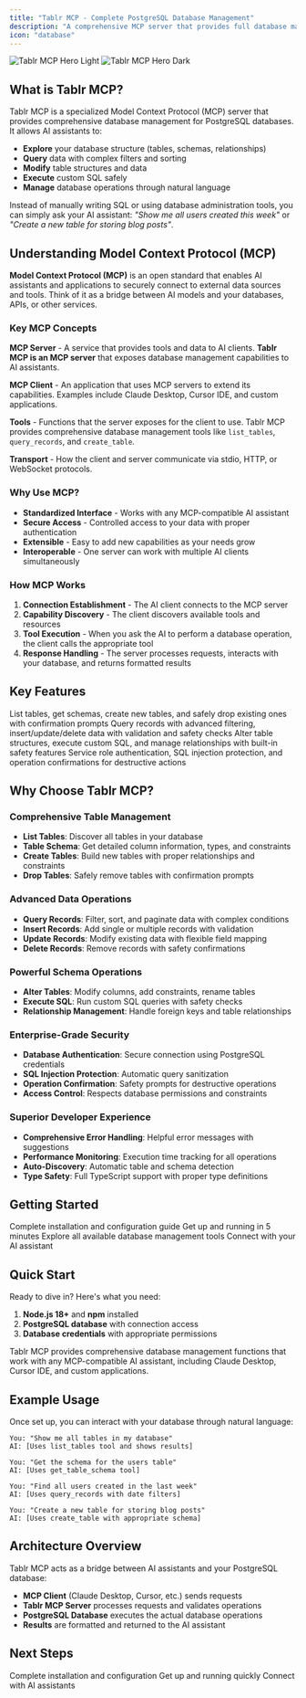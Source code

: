 ```yaml
---
title: "Tablr MCP - Complete PostgreSQL Database Management"
description: "A comprehensive MCP server that provides full database management capabilities for PostgreSQL databases through AI assistants"
icon: "database"
---
```


<img
  className="block dark:hidden"
  src="/images/hero-light.png"
  alt="Tablr MCP Hero Light"
/>
<img
  className="hidden dark:block"
  src="/images/hero-dark.png"
  alt="Tablr MCP Hero Dark"
/>

## What is Tablr MCP?

Tablr MCP is a specialized Model Context Protocol (MCP) server that provides comprehensive database management for PostgreSQL databases. It allows AI assistants to:

- **Explore** your database structure (tables, schemas, relationships)
- **Query** data with complex filters and sorting
- **Modify** table structures and data
- **Execute** custom SQL safely
- **Manage** database operations through natural language

Instead of manually writing SQL or using database administration tools, you can simply ask your AI assistant: *"Show me all users created this week"* or *"Create a new table for storing blog posts"*.

## Understanding Model Context Protocol (MCP)

**Model Context Protocol (MCP)** is an open standard that enables AI assistants and applications to securely connect to external data sources and tools. Think of it as a bridge between AI models and your databases, APIs, or other services.

### Key MCP Concepts

**MCP Server** - A service that provides tools and data to AI clients. **Tablr MCP is an MCP server** that exposes database management capabilities to AI assistants.

**MCP Client** - An application that uses MCP servers to extend its capabilities. Examples include Claude Desktop, Cursor IDE, and custom applications.

**Tools** - Functions that the server exposes for the client to use. Tablr MCP provides comprehensive database management tools like `list_tables`, `query_records`, and `create_table`.

**Transport** - How the client and server communicate via stdio, HTTP, or WebSocket protocols.

### Why Use MCP?

- **Standardized Interface** - Works with any MCP-compatible AI assistant
- **Secure Access** - Controlled access to your data with proper authentication
- **Extensible** - Easy to add new capabilities as your needs grow
- **Interoperable** - One server can work with multiple AI clients simultaneously

### How MCP Works

1. **Connection Establishment** - The AI client connects to the MCP server
2. **Capability Discovery** - The client discovers available tools and resources
3. **Tool Execution** - When you ask the AI to perform a database operation, the client calls the appropriate tool
4. **Response Handling** - The server processes requests, interacts with your database, and returns formatted results

## Key Features

<CardGroup cols={2}>
  <Card title="Table Management" icon="table">
    List tables, get schemas, create new tables, and safely drop existing ones with confirmation prompts
  </Card>
  <Card title="Data Operations" icon="chart-line">
    Query records with advanced filtering, insert/update/delete data with validation and safety checks
  </Card>
  <Card title="Schema Operations" icon="screwdriver-wrench">
    Alter table structures, execute custom SQL, and manage relationships with built-in safety features
  </Card>
  <Card title="Security Features" icon="shield-check">
    Service role authentication, SQL injection protection, and operation confirmations for destructive actions
  </Card>
</CardGroup>

## Why Choose Tablr MCP?

### **Comprehensive Table Management**
- **List Tables**: Discover all tables in your database
- **Table Schema**: Get detailed column information, types, and constraints
- **Create Tables**: Build new tables with proper relationships and constraints
- **Drop Tables**: Safely remove tables with confirmation prompts

### **Advanced Data Operations**
- **Query Records**: Filter, sort, and paginate data with complex conditions
- **Insert Records**: Add single or multiple records with validation
- **Update Records**: Modify existing data with flexible field mapping
- **Delete Records**: Remove records with safety confirmations

### **Powerful Schema Operations**
- **Alter Tables**: Modify columns, add constraints, rename tables
- **Execute SQL**: Run custom SQL queries with safety checks
- **Relationship Management**: Handle foreign keys and table relationships

### **Enterprise-Grade Security**
- **Database Authentication**: Secure connection using PostgreSQL credentials
- **SQL Injection Protection**: Automatic query sanitization
- **Operation Confirmation**: Safety prompts for destructive operations
- **Access Control**: Respects database permissions and constraints

### **Superior Developer Experience**
- **Comprehensive Error Handling**: Helpful error messages with suggestions
- **Performance Monitoring**: Execution time tracking for all operations
- **Auto-Discovery**: Automatic table and schema detection
- **Type Safety**: Full TypeScript support with proper type definitions

## Getting Started

<CardGroup cols={2}>
  <Card
    title="Setup Guide"
    icon="gear"
    href="/setup-guide"
  >
    Complete installation and configuration guide
  </Card>
  <Card
    title="Quick Start"
    icon="rocket"
    href="/quickstart"
  >
    Get up and running in 5 minutes
  </Card>
  <Card
    title="Browse All Tools"
    icon="toolbox"
    href="/mcp/tools"
  >
    Explore all available database management tools
  </Card>
  <Card
    title="Integration Guide"
    icon="plug"
    href="/mcp/integration/claude-desktop"
  >
    Connect with your AI assistant
  </Card>
</CardGroup>

## Quick Start

Ready to dive in? Here's what you need:

1. **Node.js 18+** and **npm** installed
2. **PostgreSQL database** with connection access
3. **Database credentials** with appropriate permissions

<Note>
Tablr MCP provides comprehensive database management functions that work with any MCP-compatible AI assistant, including Claude Desktop, Cursor IDE, and custom applications.
</Note>

## Example Usage

Once set up, you can interact with your database through natural language:

```
You: "Show me all tables in my database"
AI: [Uses list_tables tool and shows results]

You: "Get the schema for the users table"
AI: [Uses get_table_schema tool]

You: "Find all users created in the last week"
AI: [Uses query_records with date filters]

You: "Create a new table for storing blog posts"
AI: [Uses create_table with appropriate schema]
```

## Architecture Overview

Tablr MCP acts as a bridge between AI assistants and your PostgreSQL database:

- **MCP Client** (Claude Desktop, Cursor, etc.) sends requests
- **Tablr MCP Server** processes requests and validates operations
- **PostgreSQL Database** executes the actual database operations
- **Results** are formatted and returned to the AI assistant

## Next Steps

<CardGroup cols={3}>
  <Card
    title="Setup Guide"
    icon="gear"
    href="/setup-guide"
  >
    Complete installation and configuration
  </Card>
  <Card
    title="Quick Start"
    icon="rocket"
    href="/quickstart"
  >
    Get up and running quickly
  </Card>
  <Card
    title="Integration"
    icon="plug"
    href="/mcp/integration/claude-desktop"
  >
    Connect with AI assistants
  </Card>
</CardGroup>